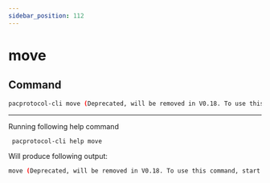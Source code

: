 ```yaml
---
sidebar_position: 112
---
```


# move
## Command

```bash
pacprotocol-cli move (Deprecated, will be removed in V0.18. To use this command, start pacprotocold with -deprecatedrpc=accounts)
```





___

Running following help command
```bash
 pacprotocol-cli help move
```
Will produce following output:


```bash
move (Deprecated, will be removed in V0.18. To use this command, start pacprotocold with -deprecatedrpc=accounts)
```

